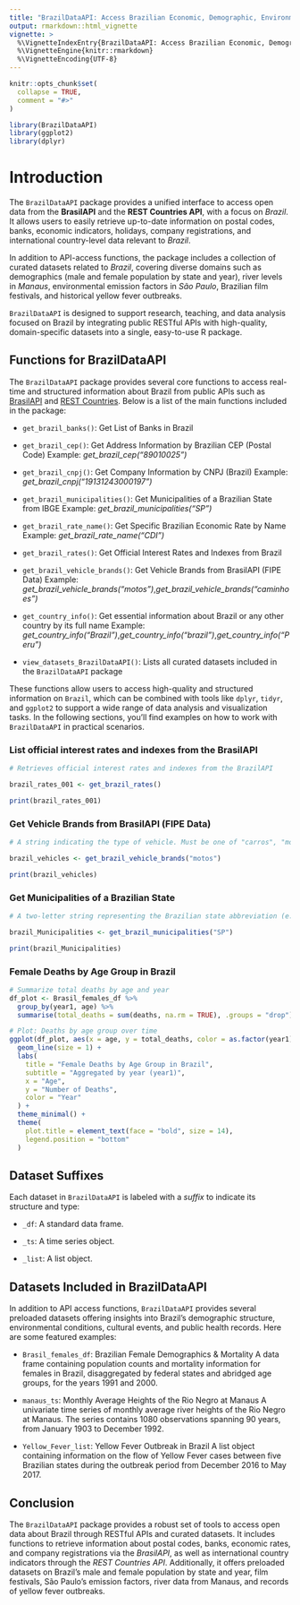 ```yaml
---
title: "BrazilDataAPI: Access Brazilian Economic, Demographic, Environmental, and Geopolitical Data via RESTful APIs and Curated Datasets"
output: rmarkdown::html_vignette
vignette: >
  %\VignetteIndexEntry{BrazilDataAPI: Access Brazilian Economic, Demographic, Environmental, and Geopolitical Data via RESTful APIs and Curated Datasets}
  %\VignetteEngine{knitr::rmarkdown}
  %\VignetteEncoding{UTF-8}
---
```


```r
knitr::opts_chunk$set(
  collapse = TRUE,
  comment = "#>"
)
```

```r
library(BrazilDataAPI)
library(ggplot2)
library(dplyr)
```


# Introduction

The `BrazilDataAPI` package provides a unified interface to access open data from the **BrasilAPI** and the **REST Countries API**, with a focus on *Brazil*. It allows users to easily retrieve up-to-date information on postal codes, banks, economic indicators, holidays, company registrations, and international country-level data relevant to *Brazil*.

In addition to API-access functions, the package includes a collection of curated datasets related to *Brazil*, covering diverse domains such as demographics (male and female population by state and year), river levels in *Manaus*, environmental emission factors in *São Paulo*, Brazilian film festivals, and historical yellow fever outbreaks.

`BrazilDataAPI` is designed to support research, teaching, and data analysis focused on Brazil by integrating public RESTful APIs with high-quality, domain-specific datasets into a single, easy-to-use R package.

## Functions for BrazilDataAPI

The `BrazilDataAPI` package provides several core functions to access real-time and structured information about Brazil from public APIs such as [BrasilAPI](https://brasilapi.com.br/) and [REST Countries](https://restcountries.com/). Below is a list of the main functions included in the package:

- `get_brazil_banks()`: Get List of Banks in Brazil

- `get_brazil_cep()`: Get Address Information by Brazilian CEP (Postal Code) 
Example: *get_brazil_cep("89010025")* 

- `get_brazil_cnpj()`: Get Company Information by CNPJ (Brazil)
Example: *get_brazil_cnpj("19131243000197")*

- `get_brazil_municipalities()`: Get Municipalities of a Brazilian State from IBGE
Example: *get_brazil_municipalities("SP")*

- `get_brazil_rate_name()`: Get Specific Brazilian Economic Rate by Name
Example: *get_brazil_rate_name("CDI")*

- `get_brazil_rates()`: Get Official Interest Rates and Indexes from Brazil

- `get_brazil_vehicle_brands()`: Get Vehicle Brands from BrasilAPI (FIPE Data)
Example: *get_brazil_vehicle_brands("motos")*,*get_brazil_vehicle_brands("caminhoes")*

- `get_country_info()`: Get essential information about Brazil or any other country by its full name
Example: *get_country_info("Brazil")*,*get_country_info("brazil")*,*get_country_info("Peru")*

- `view_datasets_BrazilDataAPI()`: Lists all curated datasets included in the `BrazilDataAPI` package

These functions allow users to access high-quality and structured information on `Brazil`, which can be combined with tools like `dplyr`, `tidyr`, and `ggplot2` to support a wide range of data analysis and visualization tasks. In the following sections, you’ll find examples on how to work with `BrazilDataAPI` in practical scenarios.


### List official interest rates and indexes from the BrasilAPI

```r

# Retrieves official interest rates and indexes from the BrazilAPI

brazil_rates_001 <- get_brazil_rates()

print(brazil_rates_001)

```

### Get Vehicle Brands from BrasilAPI (FIPE Data)

```r

# A string indicating the type of vehicle. Must be one of "carros", "motos", or "caminhoes".

brazil_vehicles <- get_brazil_vehicle_brands("motos")

print(brazil_vehicles)

```

### Get Municipalities of a Brazilian State

```r

# A two-letter string representing the Brazilian state abbreviation (e.g., "SP", "RJ", "BA").

brazil_Municipalities <- get_brazil_municipalities("SP")

print(brazil_Municipalities)

```


### Female Deaths by Age Group in Brazil


```r

# Summarize total deaths by age and year
df_plot <- Brasil_females_df %>%
  group_by(year1, age) %>%
  summarise(total_deaths = sum(deaths, na.rm = TRUE), .groups = "drop")

# Plot: Deaths by age group over time
ggplot(df_plot, aes(x = age, y = total_deaths, color = as.factor(year1))) +
  geom_line(size = 1) +
  labs(
    title = "Female Deaths by Age Group in Brazil",
    subtitle = "Aggregated by year (year1)",
    x = "Age",
    y = "Number of Deaths",
    color = "Year"
  ) +
  theme_minimal() +
  theme(
    plot.title = element_text(face = "bold", size = 14),
    legend.position = "bottom"
  )

```


## Dataset Suffixes

Each dataset in `BrazilDataAPI` is labeled with a *suffix* to indicate its structure and type:

- `_df`: A standard data frame.

- `_ts`: A time series object.

- `_list`: A list object.


## Datasets Included in BrazilDataAPI

In addition to API access functions, `BrazilDataAPI` provides several preloaded datasets offering insights into Brazil's demographic structure, environmental conditions, cultural events, and public health records. Here are some featured examples:

- `Brasil_females_df`: Brazilian Female Demographics & Mortality
A data frame containing population counts and mortality information for females in Brazil, disaggregated by federal states and abridged age groups, for the years 1991 and 2000.

- `manaus_ts`: Monthly Average Heights of the Rio Negro at Manaus
A univariate time series of monthly average river heights of the Rio Negro at Manaus.
The series contains 1080 observations spanning 90 years, from January 1903 to December 1992.

- `Yellow_Fever_list`: Yellow Fever Outbreak in Brazil
A list object containing information on the flow of Yellow Fever cases between five Brazilian states during the outbreak period from December 2016 to May 2017.

## Conclusion

The `BrazilDataAPI` package provides a robust set of tools to access open data about Brazil through RESTful APIs and curated datasets. It includes functions to retrieve information about postal codes, banks, economic rates, and company registrations via the *BrasilAPI*, as well as international country indicators through the *REST Countries API*. Additionally, it offers preloaded datasets on Brazil’s male and female population by state and year, film festivals, São Paulo’s emission factors, river data from Manaus, and records of yellow fever outbreaks.

<div class="tocify-extend-page" data-unique="tocify-extend-page" style="height: 0;"></div>
